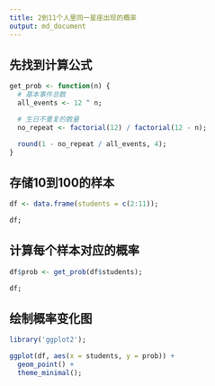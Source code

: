 ```yaml
---
title: 2到11个人里同一星座出现的概率
output: md_document
---
```


## 先找到计算公式

```r
get_prob <- function(n) {
  # 基本事件总数
  all_events <- 12 ^ n;

  # 生日不重复的数量
  no_repeat <- factorial(12) / factorial(12 - n);

  round(1 - no_repeat / all_events, 4);
}
```

## 存储10到100的样本

```r
df <- data.frame(students = c(2:11));

df;
```

## 计算每个样本对应的概率

```r
df$prob <- get_prob(df$students);

df;
```

## 绘制概率变化图

```r

library('ggplot2');

ggplot(df, aes(x = students, y = prob)) +
  geom_point() +
  theme_minimal();
```
